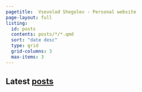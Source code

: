```yaml
---
pagetitle:  Vsevolod Shegolev - Personal website
page-layout: full
listing:
  id: posts
  contents: posts/*/*.qmd
  sort: "date desc"
  type: grid
  grid-columns: 3
  max-items: 3
---
```


## Latest [posts](/posts){.secret-link}

::: {#posts}
:::
